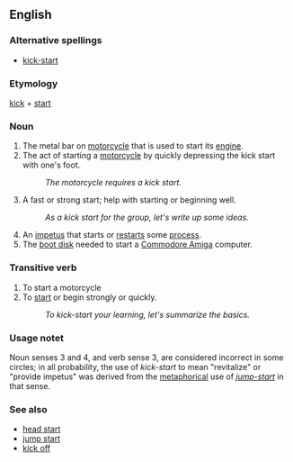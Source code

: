 {{wikipedia}}

==English==

===Alternative spellings===
*[[kick-start]]

===Etymology===
[[kick]] + [[start]]

===Noun===
{{en-noun|sg=[[kick]] [[start]]|kick starts}}

#The metal bar on [[motorcycle]] that is used to start its [[engine]].
#The act of starting a [[motorcycle]] by quickly depressing the kick start with one's foot.
#:''The motorcycle requires a kick start.''
#A fast or strong start; help with starting or beginning well.
#:''As a kick start for the group, let's write up some ideas.''
#An [[impetus]] that starts or [[restart]]s some [[process]].
#The [[boot disk]] needed to start a [[w:Amiga|Commodore Amiga]] computer.

===Transitive verb===
{{en-verb|inf=[[kick]] [[start]]}}

#To start a motorcycle
#To [[start]] or begin strongly or quickly.
#:''To kick-start your learning, let's summarize the basics.''

===Usage notet===
Noun senses 3 and 4, and verb sense 3, are considered incorrect in some circles; in all probability, the use of ''kick-start'' to mean "revitalize" or "provide impetus" was derived from the [[metaphor]]ical use of ''[[jump-start]]'' in that sense.

===See also===
*[[head start]]
*[[jump start]]
*[[kick off]]